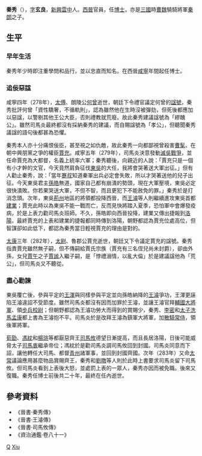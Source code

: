 '''秦秀'''（{{bd|3世紀||不晚於公元300年|catIdx=Qin Xiu}}），[[表字|字]]'''玄良'''，[[新興郡_(建安)|新興]][[雲中縣_(東漢)|雲中]]人。[[西晉|西晉]]官員，任[[博士|博士]]，亦是[[三國|三國]]時[[曹魏|曹魏]]驍騎將軍[[秦朗|秦朗]]之子。

== 生平 ==
=== 早年生活 ===
秦秀年少時即注重學問和品行，並以忠直而知名。在西晉[[咸寧_(西晉)|咸寧]]年間起任博士。

=== 追佞惡諡 ===
咸寧四年（278年），[[太傅|太傅]]、朗陵公[[何曾|何曾]]逝世，朝廷下令禮官議定何曾的[[諡號|諡號]]，秦秀批評何曾「資性驕奢，不循軌則」，認為雖然他在生時沒被彈劾，但死後都應加以惡諡，以警剔其他王公大臣，否則禮教就荒廢。故此秦秀建議諡號為「繆醜公」。雖然司馬炎最終都沒有採納秦秀的建議，而自賜諡號為「孝公」，但聽聞秦秀議諡的語句後都甚為恐懼。

秦秀本人亦十分痛恨佞臣，甚至視之如仇敵，故此秦秀一向都鄙視曾殺害[[曹髦|曹髦]]、在朝中興朋黨之爭的權臣[[賈充|賈充]]。咸寧五年（279年），司馬炎決意發動[[晉滅吳之戰|滅吳戰爭]]，並任命賈充為大都督，名義上統率六軍；秦秀聽後，向親近的人說：「賈充只是一個有小才幹的文官，今天竟然肩負征伐[[東吳|東吳]]的大任，我將會哭著送大軍出征。」但有人勸止秦秀，說：「當年[[蹇叔|蹇叔]]知道秦軍出兵必定會失敗，所以才哭著送他的兒子出征。今天東吳君主[[孫皓|孫皓]]無道，國家自己都有崩潰的勢頭，現在大軍壓境，東吳必定很快潰敗。你若果哭送大軍，不但不智，而且更犯下不能赦免的罪。」秦秀於是打消念頭。次年，東吳[[荊州|荊州]]地區的將領都投降西晉，而[[王濬|王濬]]等人則繼續進攻東吳首都[[建業|建業]]；賈充此時以為東吳不能一戰而亡，反而見快將踏入夏季，恐怕軍中會爆發疫病，於是上表力勸司馬炎班師。不久，孫皓即向西晉投降，建業又傳出捷報到[[洛陽|洛陽]]，最終賈充的上表和建業的捷報都同時傳到洛陽，朝野都認為賈充位處高位，但智謀卻如此低下，都認為秦秀當日輕視賈充的理由是對的。

[[太康|太康]]三年（282年），[[太尉|太尉]]、魯郡公賈充逝世，朝廷又下令議定賈充的諡號。秦秀指責賈充雖然無子嗣，但不傳嗣給賈氏宗族（賈充有三名侄兒尚未封爵），卻由外孫，女兒[[賈午|賈午]]之子[[賈謐|賈謐]]入繼子嗣，是「悖禮溺情，以亂大倫」於是建議諡他為「荒公」，但司馬炎又不聽從。

=== 盡心勸諫 ===
東吳覆亡後，參與平定的[[王渾|王渾]]與同樣參與平定並向孫皓納降的[[王濬|王濬]]爭功，王渾更誣陷王濬違詔不受節度。雖然司馬炎都沒有因而加罪於王濬，並讓王濬官拜[[輔國大將軍|輔國大將軍]]、領[[步兵校尉|步兵校尉]]；但朝野都認為王濬功勞大而得到的賞賜少，秦秀、[[李密_(西晉)|李密]]和[[太子洗馬|太子洗馬]][[孟康|孟康]]都上書為王濬抱不平。司馬炎於是改拜王濬為鎮軍大將軍，加[[散騎常侍|散騎常侍]]，領後軍將軍。

[[荀勖|荀勖]]、[[馮紞|馮紞]]和[[楊珧|楊珧]]等都厭惡齊王[[司馬攸|司馬攸]]德望日漸提高，而且長居洛陽，日後可能威脅太子[[司馬衷|司馬衷]]繼承帝位；馮紞於是勸司馬炎調司馬攸回到封國。司馬炎同意而下詔，讓他轉任大司馬、都督[[青州|青州]]諸軍事，並回到封國齊國。次年（283年）又命[[太常|太常]]議論應用甚麼物品賞賜齊王，秦秀和[[劉暾|劉暾]]等人則於此時上書要求司馬炎留下司馬攸。但司馬炎看到上表後大怒，並處罰上表的一眾人，秦秀亦因而被免職。後來又復職。秦秀任博士前後共二十年，最終在任內逝世。

== 參考資料 ==
*《晉書·秦秀傳》
*《晉書·王濬傳》
*《晉書·司馬攸傳》
*《資治通鑑·卷八十一》

{{DEFAULTSORT:Qin Xiu}}
[[Category:晉朝政治人物|Q]]
[[Category:秦姓|Xiu]]